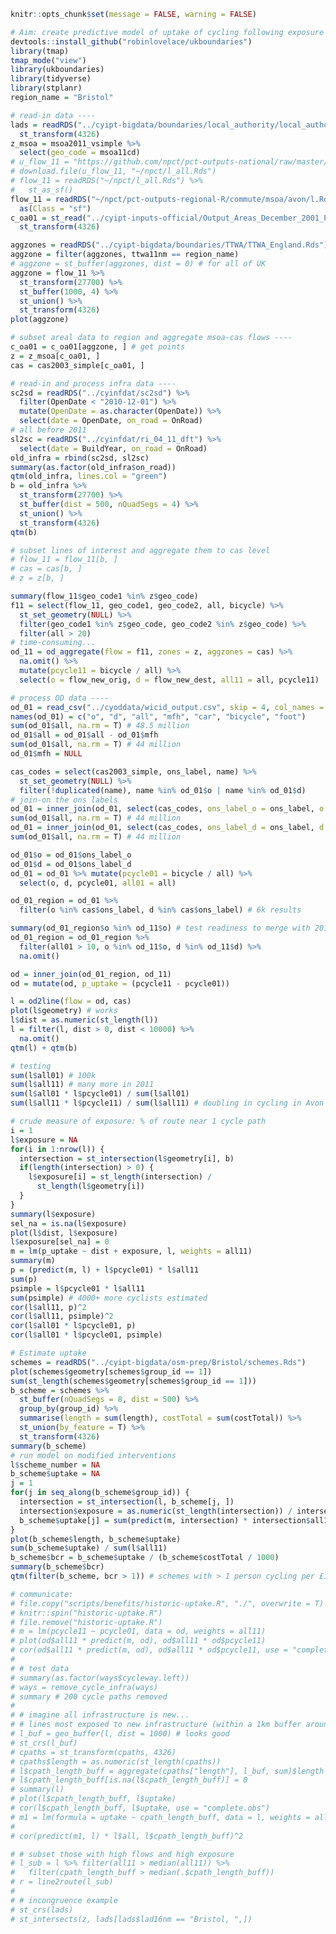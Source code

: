 ```r
knitr::opts_chunk$set(message = FALSE, warning = FALSE)
```

```r
# Aim: create predictive model of uptake of cycling following exposure to infrastructure
devtools::install_github("robinlovelace/ukboundaries")
library(tmap)
tmap_mode("view")
library(ukboundaries)
library(tidyverse)
library(stplanr)
region_name = "Bristol"

# read-in data ----
lads = readRDS("../cyipt-bigdata/boundaries/local_authority/local_authority.Rds") %>%
  st_transform(4326)
z_msoa = msoa2011_vsimple %>%
  select(geo_code = msoa11cd)
# u_flow_11 = "https://github.com/npct/pct-outputs-national/raw/master/commute/msoa/l_all.Rds"
# download.file(u_flow_11, "~/npct/l_all.Rds")
# flow_11 = readRDS("~/npct/l_all.Rds") %>%
#   st_as_sf()
flow_11 = readRDS("~/npct/pct-outputs-regional-R/commute/msoa/avon/l.Rds") %>%
  as(Class = "sf")
c_oa01 = st_read("../cyipt-inputs-official/Output_Areas_December_2001_Population_Weighted_Centroids.shp") %>%
  st_transform(4326)

aggzones = readRDS("../cyipt-bigdata/boundaries/TTWA/TTWA_England.Rds")
aggzone = filter(aggzones, ttwa11nm == region_name)
# aggzone = st_buffer(aggzones, dist = 0) # for all of UK
aggzone = flow_11 %>%
  st_transform(27700) %>%
  st_buffer(1000, 4) %>%
  st_union() %>%
  st_transform(4326)
plot(aggzone)

# subset areal data to region and aggregate msoa-cas flows ----
c_oa01 = c_oa01[aggzone, ] # get points
z = z_msoa[c_oa01, ]
cas = cas2003_simple[c_oa01, ]

# read-in and process infra data ----
sc2sd = readRDS("../cyinfdat/sc2sd") %>%
  filter(OpenDate < "2010-12-01") %>%
  mutate(OpenDate = as.character(OpenDate)) %>%
  select(date = OpenDate, on_road = OnRoad)
# all before 2011
sl2sc = readRDS("../cyinfdat/ri_04_11_dft") %>%
  select(date = BuildYear, on_road = OnRoad)
old_infra = rbind(sc2sd, sl2sc)
summary(as.factor(old_infra$on_road))
qtm(old_infra, lines.col = "green")
b = old_infra %>%
  st_transform(27700) %>%
  st_buffer(dist = 500, nQuadSegs = 4) %>%
  st_union() %>%
  st_transform(4326)
qtm(b)

# subset lines of interest and aggregate them to cas level
# flow_11 = flow_11[b, ]
# cas = cas[b, ]
# z = z[b, ]

summary(flow_11$geo_code1 %in% z$geo_code)
f11 = select(flow_11, geo_code1, geo_code2, all, bicycle) %>%
  st_set_geometry(NULL) %>%
  filter(geo_code1 %in% z$geo_code, geo_code2 %in% z$geo_code) %>%
  filter(all > 20)
# time-consuming...
od_11 = od_aggregate(flow = f11, zones = z, aggzones = cas) %>%
  na.omit() %>%
  mutate(pcycle11 = bicycle / all) %>%
  select(o = flow_new_orig, d = flow_new_dest, all11 = all, pcycle11)

# process OD data ----
od_01 = read_csv("../cyoddata/wicid_output.csv", skip = 4, col_names = F)
names(od_01) = c("o", "d", "all", "mfh", "car", "bicycle", "foot")
sum(od_01$all, na.rm = T) # 48.5 million
od_01$all = od_01$all - od_01$mfh
sum(od_01$all, na.rm = T) # 44 million
od_01$mfh = NULL

cas_codes = select(cas2003_simple, ons_label, name) %>%
  st_set_geometry(NULL) %>%
  filter(!duplicated(name), name %in% od_01$o | name %in% od_01$d)
# join-on the ons labels
od_01 = inner_join(od_01, select(cas_codes, ons_label_o = ons_label, o = name))
sum(od_01$all, na.rm = T) # 44 million
od_01 = inner_join(od_01, select(cas_codes, ons_label_d = ons_label, d = name)) # removes ~20m ppl
sum(od_01$all, na.rm = T) # 44 million

od_01$o = od_01$ons_label_o
od_01$d = od_01$ons_label_d
od_01 = od_01 %>% mutate(pcycle01 = bicycle / all) %>%
  select(o, d, pcycle01, all01 = all)

od_01_region = od_01 %>%
  filter(o %in% cas$ons_label, d %in% cas$ons_label) # 6k results

summary(od_01_region$o %in% od_11$o) # test readiness to merge with 2011
od_01_region = od_01_region %>%
  filter(all01 > 10, o %in% od_11$o, d %in% od_11$d) %>%
  na.omit()

od = inner_join(od_01_region, od_11)
od = mutate(od, p_uptake = (pcycle11 - pcycle01))

l = od2line(flow = od, cas)
plot(l$geometry) # works
l$dist = as.numeric(st_length(l))
l = filter(l, dist > 0, dist < 10000) %>%
  na.omit()
qtm(l) + qtm(b)

# testing
sum(l$all01) # 100k
sum(l$all11) # many more in 2011
sum(l$all01 * l$pcycle01) / sum(l$all01)
sum(l$all11 * l$pcycle11) / sum(l$all11) # doubling in cycling in Avon in affected routes

# crude measure of exposure: % of route near 1 cycle path
i = 1
l$exposure = NA
for(i in 1:nrow(l)) {
  intersection = st_intersection(l$geometry[i], b)
  if(length(intersection) > 0) {
    l$exposure[i] = st_length(intersection) /
      st_length(l$geometry[i])
  }
}
summary(l$exposure)
sel_na = is.na(l$exposure)
plot(l$dist, l$exposure)
l$exposure[sel_na] = 0
m = lm(p_uptake ~ dist + exposure, l, weights = all11)
summary(m)
p = (predict(m, l) + l$pcycle01) * l$all11
sum(p)
psimple = l$pcycle01 * l$all11
sum(psimple) # 4000+ more cyclists estimated
cor(l$all11, p)^2
cor(l$all11, psimple)^2
cor(l$all01 * l$pcycle01, p)
cor(l$all01 * l$pcycle01, psimple)

# Estimate uptake
schemes = readRDS("../cyipt-bigdata/osm-prep/Bristol/schemes.Rds")
plot(schemes$geometry[schemes$group_id == 1])
sum(st_length(schemes$geometry[schemes$group_id == 1]))
b_scheme = schemes %>%
  st_buffer(nQuadSegs = 8, dist = 500) %>%
  group_by(group_id) %>%
  summarise(length = sum(length), costTotal = sum(costTotal)) %>%
  st_union(by_feature = T) %>%
  st_transform(4326)
summary(b_scheme)
# run model on modified interventions
l$scheme_number = NA
b_scheme$uptake = NA
j = 1
for(j in seq_along(b_scheme$group_id)) {
  intersection = st_intersection(l, b_scheme[j, ])
  intersection$exposure = as.numeric(st_length(intersection)) / intersection$dist
  b_scheme$uptake[j] = sum(predict(m, intersection) * intersection$all11)
}
plot(b_scheme$length, b_scheme$uptake)
sum(b_scheme$uptake) / sum(l$all11)
b_scheme$bcr = b_scheme$uptake / (b_scheme$costTotal / 1000)
summary(b_scheme$bcr)
qtm(filter(b_scheme, bcr > 1)) # schemes with > 1 person cycling per £1k spend...

# communicate:
# file.copy("scripts/benefits/historic-uptake.R", "./", overwrite = T)
# knitr::spin("historic-uptake.R")
# file.remove("historic-uptake.R")
# m = lm(pcycle11 ~ pcycle01, data = od, weights = all11)
# plot(od$all11 * predict(m, od), od$all11 * od$pcycle11)
# cor(od$all11 * predict(m, od), od$all11 * od$pcycle11, use = "complete.obs")^2 # 2001 level explains 81% of cycling in 2011!
#
# # test data
# summary(as.factor(ways$cycleway.left))
# ways = remove_cycle_infra(ways)
# summary # 200 cycle paths removed
#
# # imagine all infrastructure is new...
# # lines most exposed to new infrastructure (within a 1km buffer around them)
# l_buf = geo_buffer(l, dist = 1000) # looks good
# st_crs(l_buf)
# cpaths = st_transform(cpaths, 4326)
# cpaths$length = as.numeric(st_length(cpaths))
# l$cpath_length_buff = aggregate(cpaths["length"], l_buf, sum)$length
# l$cpath_length_buff[is.na(l$cpath_length_buff)] = 0
# summary(l)
# plot(l$cpath_length_buff, l$uptake)
# cor(l$cpath_length_buff, l$uptake, use = "complete.obs")
# m1 = lm(formula = uptake ~ cpath_length_buff, data = l, weights = all11)
#
# cor(predict(m1, l) * l$all, l$cpath_length_buff)^2

# # subset those with high flows and high exposure
# l_sub = l %>% filter(all11 > median(all11)) %>%
#   filter(cpath_length_buff > median(.$cpath_length_buff))
# r = line2route(l_sub)
#
# # incongruence example
# st_crs(lads)
# st_intersects(z, lads[lads$lad16nm == "Bristol, ",])
```
